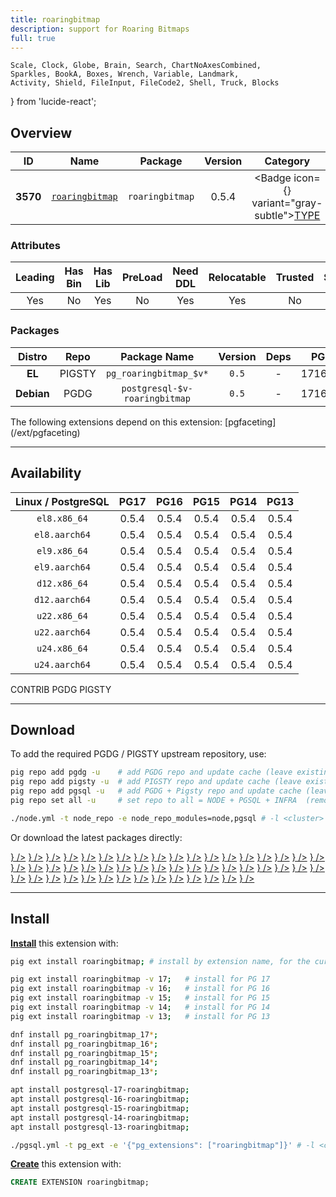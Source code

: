 ```yaml
---
title: roaringbitmap
description: support for Roaring Bitmaps
full: true
---
```


    Scale, Clock, Globe, Brain, Search, ChartNoAxesCombined,
    Sparkles, BookA, Boxes, Wrench, Variable, Landmark,
    Activity, Shield, FileInput, FileCode2, Shell, Truck, Blocks
} from 'lucide-react';

## Overview

| <TooltipIconButton tooltip="Extension unique identifier" side="top">ID</TooltipIconButton> | <TooltipIconButton tooltip="Extension name" side="top">Name</TooltipIconButton> | <TooltipIconButton tooltip="Package name for installation" side="top">Package</TooltipIconButton> | <TooltipIconButton tooltip="Latest available extension version" side="top">Version</TooltipIconButton> | <TooltipIconButton tooltip="Extension category" side="top">Category</TooltipIconButton> | <TooltipIconButton tooltip="Open source license" side="top">License</TooltipIconButton> | <TooltipIconButton tooltip="Programming language" side="top">Lang</TooltipIconButton> |
|:--------:|:--------:|:----------:|:--------------:|:---------------------------------------:|:------------------------------------------------------:|:----:|
| **3570** | [`roaringbitmap`](https://github.com/ChenHuajun/pg_roaringbitmap) | `roaringbitmap` | 0.5.4 | <Badge icon={<Boxes />} variant="gray-subtle"><a href="/ext/type" className="no-underline">TYPE</a></Badge> | <a href="/ext/list/license#apache-20" className="no-underline"><Badge icon={<Scale />} variant="green-subtle">Apache-2.0</Badge></a> | <a href="/ext/list/lang#c"><Badge icon={<FileCode2 />} variant="blue-subtle">C</Badge></a> |

### Attributes

| <TooltipIconButton tooltip="The Primary Leading extension in the Package" side="top">Leading</TooltipIconButton> | <TooltipIconButton tooltip="Contains binary utils" side="top">Has Bin</TooltipIconButton> | <TooltipIconButton tooltip="Contains .so shared library files" side="top">Has Lib</TooltipIconButton> | <TooltipIconButton tooltip="Requires preloading via shared_preload_libraries" side="top">PreLoad</TooltipIconButton> | <TooltipIconButton tooltip="Requires CREATE EXTENSION DDL command" side="top">Need DDL</TooltipIconButton> | <TooltipIconButton tooltip="Can be installed in any schema" side="top">Relocatable</TooltipIconButton> | <TooltipIconButton tooltip="Can be created by non-superuser" side="top">Trusted</TooltipIconButton> | <TooltipIconButton tooltip="Schemas used by this extension" side="top">Schemas</TooltipIconButton> |
|:-------:|:-------:|:-------:|:-------:|:--------:|:-----------:|:-------:|:-------:|
| Yes | No | Yes | No | Yes | Yes | No | - |

### Packages

| <TooltipIconButton tooltip="Linux distribution family, EL or Debian" side="top">Distro</TooltipIconButton> | <TooltipIconButton tooltip="Package repository" side="top">Repo</TooltipIconButton> | <TooltipIconButton tooltip="The RPM/DEB Package Name Pattern (replace $v with real pg major)" side="top">Package Name</TooltipIconButton> | <TooltipIconButton tooltip="Latest package version" side="top">Version</TooltipIconButton> | <TooltipIconButton tooltip="RPM/DEB Package dependencies" side="top">Deps</TooltipIconButton> | <TooltipIconButton tooltip="Available in these PostgreSQL Major Versions" side="top">PG Major</TooltipIconButton> |
|:----------:|:--------:|:------------------------:|:-----------:|:------------:|:------------------:|
|   **EL**   | <Badge variant="amber-subtle"><span className="font-bold">PIGSTY</span></Badge> | `pg_roaringbitmap_$v*` | `0.5` | - | <Badge variant="green-subtle">17</Badge><Badge variant="green-subtle">16</Badge><Badge variant="green-subtle">15</Badge><Badge variant="green-subtle">14</Badge><Badge variant="green-subtle">13</Badge> |
| **Debian** | <Badge variant="blue-subtle"><span className="font-bold">PGDG</span></Badge> | `postgresql-$v-roaringbitmap` | `0.5` | - | <Badge variant="green-subtle">17</Badge><Badge variant="green-subtle">16</Badge><Badge variant="green-subtle">15</Badge><Badge variant="green-subtle">14</Badge><Badge variant="green-subtle">13</Badge> |


<Callout title="Dependent Extensions" type="info">
    The following extensions depend on this extension: [pgfaceting](/ext/pgfaceting)
</Callout>


------

## Availability

| <TooltipIconButton tooltip="Linux Distro Arch / PostgreSQL Major Version" side="top">Linux / PostgreSQL </TooltipIconButton> | **PG17** | **PG16** | **PG15** | **PG14** | **PG13** |
|:-----:|:-----:|:-----:|:-----:|:-----:|:-----:|
| `el8.x86_64` | <Badge variant="amber-subtle">0.5.4</Badge> | <Badge variant="amber-subtle">0.5.4</Badge> | <Badge variant="amber-subtle">0.5.4</Badge> | <Badge variant="amber-subtle">0.5.4</Badge> | <Badge variant="amber-subtle">0.5.4</Badge> |
| `el8.aarch64` | <Badge variant="amber-subtle">0.5.4</Badge> | <Badge variant="amber-subtle">0.5.4</Badge> | <Badge variant="amber-subtle">0.5.4</Badge> | <Badge variant="amber-subtle">0.5.4</Badge> | <Badge variant="amber-subtle">0.5.4</Badge> |
| `el9.x86_64` | <Badge variant="amber-subtle">0.5.4</Badge> | <Badge variant="amber-subtle">0.5.4</Badge> | <Badge variant="amber-subtle">0.5.4</Badge> | <Badge variant="amber-subtle">0.5.4</Badge> | <Badge variant="amber-subtle">0.5.4</Badge> |
| `el9.aarch64` | <Badge variant="amber-subtle">0.5.4</Badge> | <Badge variant="amber-subtle">0.5.4</Badge> | <Badge variant="amber-subtle">0.5.4</Badge> | <Badge variant="amber-subtle">0.5.4</Badge> | <Badge variant="amber-subtle">0.5.4</Badge> |
| `d12.x86_64` | <Badge variant="blue-subtle">0.5.4</Badge> | <Badge variant="blue-subtle">0.5.4</Badge> | <Badge variant="blue-subtle">0.5.4</Badge> | <Badge variant="blue-subtle">0.5.4</Badge> | <Badge variant="blue-subtle">0.5.4</Badge> |
| `d12.aarch64` | <Badge variant="blue-subtle">0.5.4</Badge> | <Badge variant="blue-subtle">0.5.4</Badge> | <Badge variant="blue-subtle">0.5.4</Badge> | <Badge variant="blue-subtle">0.5.4</Badge> | <Badge variant="blue-subtle">0.5.4</Badge> |
| `u22.x86_64` | <Badge variant="blue-subtle">0.5.4</Badge> | <Badge variant="blue-subtle">0.5.4</Badge> | <Badge variant="blue-subtle">0.5.4</Badge> | <Badge variant="blue-subtle">0.5.4</Badge> | <Badge variant="blue-subtle">0.5.4</Badge> |
| `u22.aarch64` | <Badge variant="blue-subtle">0.5.4</Badge> | <Badge variant="blue-subtle">0.5.4</Badge> | <Badge variant="blue-subtle">0.5.4</Badge> | <Badge variant="blue-subtle">0.5.4</Badge> | <Badge variant="blue-subtle">0.5.4</Badge> |
| `u24.x86_64` | <Badge variant="blue-subtle">0.5.4</Badge> | <Badge variant="blue-subtle">0.5.4</Badge> | <Badge variant="blue-subtle">0.5.4</Badge> | <Badge variant="blue-subtle">0.5.4</Badge> | <Badge variant="blue-subtle">0.5.4</Badge> |
| `u24.aarch64` | <Badge variant="blue-subtle">0.5.4</Badge> | <Badge variant="blue-subtle">0.5.4</Badge> | <Badge variant="blue-subtle">0.5.4</Badge> | <Badge variant="blue-subtle">0.5.4</Badge> | <Badge variant="blue-subtle">0.5.4</Badge> |

<Badge variant="green-subtle"><span className="font-black">CONTRIB</span></Badge> <Badge variant="blue-subtle"><span className="font-black">PGDG</span></Badge> <Badge variant="amber-subtle"><span className="font-black">PIGSTY</span></Badge>

------

## Download

To add the required PGDG / PIGSTY upstream repository, use:

```bash tab="pig"
pig repo add pgdg -u    # add PGDG repo and update cache (leave existing repos)
pig repo add pigsty -u  # add PIGSTY repo and update cache (leave existing repos)
pig repo add pgsql -u   # add PGDG + Pigsty repo and update cache (leave existing repos)
pig repo set all -u     # set repo to all = NODE + PGSQL + INFRA  (remove existing repos)
```
```bash tab="pigsty"
./node.yml -t node_repo -e node_repo_modules=node,pgsql # -l <cluster>
```

Or download the latest packages directly:

<Files>
    <Folder name="el8.x86_64">
        <a href="https://repo.pigsty.io/yum/pgsql/el8.x86_64/pg_roaringbitmap_17-0.5.4-1PIGSTY.el8.x86_64.rpm"><File name="pg_roaringbitmap_17-0.5.4-1PIGSTY.el8.x86_64.rpm" icon={<Package className="text-emerald-500" />} /></a>
        <a href="https://repo.pigsty.io/yum/pgsql/el8.x86_64/pg_roaringbitmap_16-0.5.4-1PIGSTY.el8.x86_64.rpm"><File name="pg_roaringbitmap_16-0.5.4-1PIGSTY.el8.x86_64.rpm" icon={<Package className="text-emerald-500" />} /></a>
        <a href="https://repo.pigsty.io/yum/pgsql/el8.x86_64/pg_roaringbitmap_15-0.5.4-1PIGSTY.el8.x86_64.rpm"><File name="pg_roaringbitmap_15-0.5.4-1PIGSTY.el8.x86_64.rpm" icon={<Package className="text-emerald-500" />} /></a>
        <a href="https://repo.pigsty.io/yum/pgsql/el8.x86_64/pg_roaringbitmap_14-0.5.4-1PIGSTY.el8.x86_64.rpm"><File name="pg_roaringbitmap_14-0.5.4-1PIGSTY.el8.x86_64.rpm" icon={<Package className="text-emerald-500" />} /></a>
        <a href="https://repo.pigsty.io/yum/pgsql/el8.x86_64/pg_roaringbitmap_13-0.5.4-1PIGSTY.el8.x86_64.rpm"><File name="pg_roaringbitmap_13-0.5.4-1PIGSTY.el8.x86_64.rpm" icon={<Package className="text-emerald-500" />} /></a>
    </Folder>
    <Folder name="el8.aarch64">
        <a href="https://repo.pigsty.io/yum/pgsql/el8.aarch64/pg_roaringbitmap_17-0.5.4-1PIGSTY.el8.aarch64.rpm"><File name="pg_roaringbitmap_17-0.5.4-1PIGSTY.el8.aarch64.rpm" icon={<Package className="text-orange-500" />} /></a>
        <a href="https://repo.pigsty.io/yum/pgsql/el8.aarch64/pg_roaringbitmap_16-0.5.4-1PIGSTY.el8.aarch64.rpm"><File name="pg_roaringbitmap_16-0.5.4-1PIGSTY.el8.aarch64.rpm" icon={<Package className="text-orange-500" />} /></a>
        <a href="https://repo.pigsty.io/yum/pgsql/el8.aarch64/pg_roaringbitmap_15-0.5.4-1PIGSTY.el8.aarch64.rpm"><File name="pg_roaringbitmap_15-0.5.4-1PIGSTY.el8.aarch64.rpm" icon={<Package className="text-orange-500" />} /></a>
        <a href="https://repo.pigsty.io/yum/pgsql/el8.aarch64/pg_roaringbitmap_14-0.5.4-1PIGSTY.el8.aarch64.rpm"><File name="pg_roaringbitmap_14-0.5.4-1PIGSTY.el8.aarch64.rpm" icon={<Package className="text-orange-500" />} /></a>
        <a href="https://repo.pigsty.io/yum/pgsql/el8.aarch64/pg_roaringbitmap_13-0.5.4-1PIGSTY.el8.aarch64.rpm"><File name="pg_roaringbitmap_13-0.5.4-1PIGSTY.el8.aarch64.rpm" icon={<Package className="text-orange-500" />} /></a>
    </Folder>
    <Folder name="el9.x86_64">
        <a href="https://repo.pigsty.io/yum/pgsql/el9.x86_64/pg_roaringbitmap_17-0.5.4-1PIGSTY.el9.x86_64.rpm"><File name="pg_roaringbitmap_17-0.5.4-1PIGSTY.el9.x86_64.rpm" icon={<Package className="text-emerald-500" />} /></a>
        <a href="https://repo.pigsty.io/yum/pgsql/el9.x86_64/pg_roaringbitmap_16-0.5.4-1PIGSTY.el9.x86_64.rpm"><File name="pg_roaringbitmap_16-0.5.4-1PIGSTY.el9.x86_64.rpm" icon={<Package className="text-emerald-500" />} /></a>
        <a href="https://repo.pigsty.io/yum/pgsql/el9.x86_64/pg_roaringbitmap_15-0.5.4-1PIGSTY.el9.x86_64.rpm"><File name="pg_roaringbitmap_15-0.5.4-1PIGSTY.el9.x86_64.rpm" icon={<Package className="text-emerald-500" />} /></a>
        <a href="https://repo.pigsty.io/yum/pgsql/el9.x86_64/pg_roaringbitmap_14-0.5.4-1PIGSTY.el9.x86_64.rpm"><File name="pg_roaringbitmap_14-0.5.4-1PIGSTY.el9.x86_64.rpm" icon={<Package className="text-emerald-500" />} /></a>
        <a href="https://repo.pigsty.io/yum/pgsql/el9.x86_64/pg_roaringbitmap_13-0.5.4-1PIGSTY.el9.x86_64.rpm"><File name="pg_roaringbitmap_13-0.5.4-1PIGSTY.el9.x86_64.rpm" icon={<Package className="text-emerald-500" />} /></a>
    </Folder>
    <Folder name="el9.aarch64">
        <a href="https://repo.pigsty.io/yum/pgsql/el9.aarch64/pg_roaringbitmap_17-0.5.4-1PIGSTY.el9.aarch64.rpm"><File name="pg_roaringbitmap_17-0.5.4-1PIGSTY.el9.aarch64.rpm" icon={<Package className="text-orange-500" />} /></a>
        <a href="https://repo.pigsty.io/yum/pgsql/el9.aarch64/pg_roaringbitmap_16-0.5.4-1PIGSTY.el9.aarch64.rpm"><File name="pg_roaringbitmap_16-0.5.4-1PIGSTY.el9.aarch64.rpm" icon={<Package className="text-orange-500" />} /></a>
        <a href="https://repo.pigsty.io/yum/pgsql/el9.aarch64/pg_roaringbitmap_15-0.5.4-1PIGSTY.el9.aarch64.rpm"><File name="pg_roaringbitmap_15-0.5.4-1PIGSTY.el9.aarch64.rpm" icon={<Package className="text-orange-500" />} /></a>
        <a href="https://repo.pigsty.io/yum/pgsql/el9.aarch64/pg_roaringbitmap_14-0.5.4-1PIGSTY.el9.aarch64.rpm"><File name="pg_roaringbitmap_14-0.5.4-1PIGSTY.el9.aarch64.rpm" icon={<Package className="text-orange-500" />} /></a>
        <a href="https://repo.pigsty.io/yum/pgsql/el9.aarch64/pg_roaringbitmap_13-0.5.4-1PIGSTY.el9.aarch64.rpm"><File name="pg_roaringbitmap_13-0.5.4-1PIGSTY.el9.aarch64.rpm" icon={<Package className="text-orange-500" />} /></a>
    </Folder>
    <Folder name="d12.x86_64">
        <a href="https://apt.postgresql.org/pub/repos/apt/pool/main/p/pg-roaringbitmap/postgresql-17-roaringbitmap_0.5.4-3.pgdg120+1_arm64.deb"><File name="postgresql-17-roaringbitmap_0.5.4-3.pgdg120+1_arm64.deb" icon={<Box className="text-emerald-500" />} /></a>
        <a href="https://apt.postgresql.org/pub/repos/apt/pool/main/p/pg-roaringbitmap/postgresql-16-roaringbitmap_0.5.4-3.pgdg120+1_arm64.deb"><File name="postgresql-16-roaringbitmap_0.5.4-3.pgdg120+1_arm64.deb" icon={<Box className="text-emerald-500" />} /></a>
        <a href="https://apt.postgresql.org/pub/repos/apt/pool/main/p/pg-roaringbitmap/postgresql-15-roaringbitmap_0.5.4-3.pgdg120+1_arm64.deb"><File name="postgresql-15-roaringbitmap_0.5.4-3.pgdg120+1_arm64.deb" icon={<Box className="text-emerald-500" />} /></a>
        <a href="https://apt.postgresql.org/pub/repos/apt/pool/main/p/pg-roaringbitmap/postgresql-14-roaringbitmap_0.5.4-3.pgdg120+1_arm64.deb"><File name="postgresql-14-roaringbitmap_0.5.4-3.pgdg120+1_arm64.deb" icon={<Box className="text-emerald-500" />} /></a>
        <a href="https://apt.postgresql.org/pub/repos/apt/pool/main/p/pg-roaringbitmap/postgresql-13-roaringbitmap_0.5.4-3.pgdg120+1_arm64.deb"><File name="postgresql-13-roaringbitmap_0.5.4-3.pgdg120+1_arm64.deb" icon={<Box className="text-emerald-500" />} /></a>
    </Folder>
    <Folder name="d12.aarch64">
        <a href="https://apt.postgresql.org/pub/repos/apt/pool/main/p/pg-roaringbitmap/postgresql-17-roaringbitmap_0.5.4-3.pgdg120+1_amd64.deb"><File name="postgresql-17-roaringbitmap_0.5.4-3.pgdg120+1_amd64.deb" icon={<Box className="text-orange-500" />} /></a>
        <a href="https://apt.postgresql.org/pub/repos/apt/pool/main/p/pg-roaringbitmap/postgresql-16-roaringbitmap_0.5.4-3.pgdg120+1_amd64.deb"><File name="postgresql-16-roaringbitmap_0.5.4-3.pgdg120+1_amd64.deb" icon={<Box className="text-orange-500" />} /></a>
        <a href="https://apt.postgresql.org/pub/repos/apt/pool/main/p/pg-roaringbitmap/postgresql-15-roaringbitmap_0.5.4-3.pgdg120+1_amd64.deb"><File name="postgresql-15-roaringbitmap_0.5.4-3.pgdg120+1_amd64.deb" icon={<Box className="text-orange-500" />} /></a>
        <a href="https://apt.postgresql.org/pub/repos/apt/pool/main/p/pg-roaringbitmap/postgresql-14-roaringbitmap_0.5.4-3.pgdg120+1_amd64.deb"><File name="postgresql-14-roaringbitmap_0.5.4-3.pgdg120+1_amd64.deb" icon={<Box className="text-orange-500" />} /></a>
        <a href="https://apt.postgresql.org/pub/repos/apt/pool/main/p/pg-roaringbitmap/postgresql-13-roaringbitmap_0.5.4-3.pgdg120+1_amd64.deb"><File name="postgresql-13-roaringbitmap_0.5.4-3.pgdg120+1_amd64.deb" icon={<Box className="text-orange-500" />} /></a>
    </Folder>
    <Folder name="u22.x86_64">
        <a href="https://apt.postgresql.org/pub/repos/apt/pool/main/p/pg-roaringbitmap/postgresql-17-roaringbitmap_0.5.4-3.pgdg22.04+1_amd64.deb"><File name="postgresql-17-roaringbitmap_0.5.4-3.pgdg22.04+1_amd64.deb" icon={<Box className="text-emerald-500" />} /></a>
        <a href="https://apt.postgresql.org/pub/repos/apt/pool/main/p/pg-roaringbitmap/postgresql-16-roaringbitmap_0.5.4-3.pgdg22.04+1_amd64.deb"><File name="postgresql-16-roaringbitmap_0.5.4-3.pgdg22.04+1_amd64.deb" icon={<Box className="text-emerald-500" />} /></a>
        <a href="https://apt.postgresql.org/pub/repos/apt/pool/main/p/pg-roaringbitmap/postgresql-15-roaringbitmap_0.5.4-3.pgdg22.04+1_amd64.deb"><File name="postgresql-15-roaringbitmap_0.5.4-3.pgdg22.04+1_amd64.deb" icon={<Box className="text-emerald-500" />} /></a>
        <a href="https://apt.postgresql.org/pub/repos/apt/pool/main/p/pg-roaringbitmap/postgresql-14-roaringbitmap_0.5.4-3.pgdg22.04+1_amd64.deb"><File name="postgresql-14-roaringbitmap_0.5.4-3.pgdg22.04+1_amd64.deb" icon={<Box className="text-emerald-500" />} /></a>
        <a href="https://apt.postgresql.org/pub/repos/apt/pool/main/p/pg-roaringbitmap/postgresql-13-roaringbitmap_0.5.4-3.pgdg22.04+1_amd64.deb"><File name="postgresql-13-roaringbitmap_0.5.4-3.pgdg22.04+1_amd64.deb" icon={<Box className="text-emerald-500" />} /></a>
    </Folder>
    <Folder name="u22.aarch64">
        <a href="https://apt.postgresql.org/pub/repos/apt/pool/main/p/pg-roaringbitmap/postgresql-17-roaringbitmap_0.5.4-3.pgdg22.04+1_arm64.deb"><File name="postgresql-17-roaringbitmap_0.5.4-3.pgdg22.04+1_arm64.deb" icon={<Box className="text-orange-500" />} /></a>
        <a href="https://apt.postgresql.org/pub/repos/apt/pool/main/p/pg-roaringbitmap/postgresql-16-roaringbitmap_0.5.4-3.pgdg22.04+1_arm64.deb"><File name="postgresql-16-roaringbitmap_0.5.4-3.pgdg22.04+1_arm64.deb" icon={<Box className="text-orange-500" />} /></a>
        <a href="https://apt.postgresql.org/pub/repos/apt/pool/main/p/pg-roaringbitmap/postgresql-15-roaringbitmap_0.5.4-3.pgdg22.04+1_arm64.deb"><File name="postgresql-15-roaringbitmap_0.5.4-3.pgdg22.04+1_arm64.deb" icon={<Box className="text-orange-500" />} /></a>
        <a href="https://apt.postgresql.org/pub/repos/apt/pool/main/p/pg-roaringbitmap/postgresql-14-roaringbitmap_0.5.4-3.pgdg22.04+1_arm64.deb"><File name="postgresql-14-roaringbitmap_0.5.4-3.pgdg22.04+1_arm64.deb" icon={<Box className="text-orange-500" />} /></a>
        <a href="https://apt.postgresql.org/pub/repos/apt/pool/main/p/pg-roaringbitmap/postgresql-13-roaringbitmap_0.5.4-3.pgdg22.04+1_arm64.deb"><File name="postgresql-13-roaringbitmap_0.5.4-3.pgdg22.04+1_arm64.deb" icon={<Box className="text-orange-500" />} /></a>
    </Folder>
    <Folder name="u24.x86_64">
        <a href="https://apt.postgresql.org/pub/repos/apt/pool/main/p/pg-roaringbitmap/postgresql-17-roaringbitmap_0.5.4-3.pgdg24.04+1_amd64.deb"><File name="postgresql-17-roaringbitmap_0.5.4-3.pgdg24.04+1_amd64.deb" icon={<Box className="text-emerald-500" />} /></a>
        <a href="https://apt.postgresql.org/pub/repos/apt/pool/main/p/pg-roaringbitmap/postgresql-16-roaringbitmap_0.5.4-3.pgdg24.04+1_amd64.deb"><File name="postgresql-16-roaringbitmap_0.5.4-3.pgdg24.04+1_amd64.deb" icon={<Box className="text-emerald-500" />} /></a>
        <a href="https://apt.postgresql.org/pub/repos/apt/pool/main/p/pg-roaringbitmap/postgresql-15-roaringbitmap_0.5.4-3.pgdg24.04+1_amd64.deb"><File name="postgresql-15-roaringbitmap_0.5.4-3.pgdg24.04+1_amd64.deb" icon={<Box className="text-emerald-500" />} /></a>
        <a href="https://apt.postgresql.org/pub/repos/apt/pool/main/p/pg-roaringbitmap/postgresql-14-roaringbitmap_0.5.4-3.pgdg24.04+1_amd64.deb"><File name="postgresql-14-roaringbitmap_0.5.4-3.pgdg24.04+1_amd64.deb" icon={<Box className="text-emerald-500" />} /></a>
        <a href="https://apt.postgresql.org/pub/repos/apt/pool/main/p/pg-roaringbitmap/postgresql-13-roaringbitmap_0.5.4-3.pgdg24.04+1_amd64.deb"><File name="postgresql-13-roaringbitmap_0.5.4-3.pgdg24.04+1_amd64.deb" icon={<Box className="text-emerald-500" />} /></a>
    </Folder>
    <Folder name="u24.aarch64">
        <a href="https://apt.postgresql.org/pub/repos/apt/pool/main/p/pg-roaringbitmap/postgresql-17-roaringbitmap_0.5.4-3.pgdg24.04+1_arm64.deb"><File name="postgresql-17-roaringbitmap_0.5.4-3.pgdg24.04+1_arm64.deb" icon={<Box className="text-orange-500" />} /></a>
        <a href="https://apt.postgresql.org/pub/repos/apt/pool/main/p/pg-roaringbitmap/postgresql-16-roaringbitmap_0.5.4-3.pgdg24.04+1_arm64.deb"><File name="postgresql-16-roaringbitmap_0.5.4-3.pgdg24.04+1_arm64.deb" icon={<Box className="text-orange-500" />} /></a>
        <a href="https://apt.postgresql.org/pub/repos/apt/pool/main/p/pg-roaringbitmap/postgresql-15-roaringbitmap_0.5.4-3.pgdg24.04+1_arm64.deb"><File name="postgresql-15-roaringbitmap_0.5.4-3.pgdg24.04+1_arm64.deb" icon={<Box className="text-orange-500" />} /></a>
        <a href="https://apt.postgresql.org/pub/repos/apt/pool/main/p/pg-roaringbitmap/postgresql-14-roaringbitmap_0.5.4-3.pgdg24.04+1_arm64.deb"><File name="postgresql-14-roaringbitmap_0.5.4-3.pgdg24.04+1_arm64.deb" icon={<Box className="text-orange-500" />} /></a>
        <a href="https://apt.postgresql.org/pub/repos/apt/pool/main/p/pg-roaringbitmap/postgresql-13-roaringbitmap_0.5.4-3.pgdg24.04+1_arm64.deb"><File name="postgresql-13-roaringbitmap_0.5.4-3.pgdg24.04+1_arm64.deb" icon={<Box className="text-orange-500" />} /></a>
    </Folder>
</Files>

------

## Install

[**Install**](/docs/pgsql/extension/install) this extension with:

```bash tab="pig"
pig ext install roaringbitmap; # install by extension name, for the current active PG version

pig ext install roaringbitmap -v 17;   # install for PG 17
pig ext install roaringbitmap -v 16;   # install for PG 16
pig ext install roaringbitmap -v 15;   # install for PG 15
pig ext install roaringbitmap -v 14;   # install for PG 14
pig ext install roaringbitmap -v 13;   # install for PG 13
```
```bash tab="yum" 
dnf install pg_roaringbitmap_17*;
dnf install pg_roaringbitmap_16*;
dnf install pg_roaringbitmap_15*;
dnf install pg_roaringbitmap_14*;
dnf install pg_roaringbitmap_13*;
```
```bash tab="apt" 
apt install postgresql-17-roaringbitmap;
apt install postgresql-16-roaringbitmap;
apt install postgresql-15-roaringbitmap;
apt install postgresql-14-roaringbitmap;
apt install postgresql-13-roaringbitmap;
```
```bash tab="ansible"
./pgsql.yml -t pg_ext -e '{"pg_extensions": ["roaringbitmap"]}' # -l <cls>
```

[**Create**](/docs/pgsql/extension/create) this extension with:

```sql
CREATE EXTENSION roaringbitmap;
```


